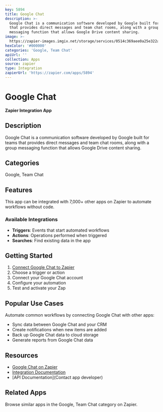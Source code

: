 ```yaml
---
key: 5894
title: Google Chat
description: >-
  Google Chat is a communication software developed by Google built for teams
  that provides direct messages and team chat rooms, along with a group
  messaging function that allows Google Drive content sharing.
image: >-
  https://zapier-images.imgix.net/storage/services/0514c369aee0a25e322a9301b4ef8102.png?auto=format%2Ccompress&ixlib=python-3.0.0&q=50
hexColor: '#000000'
categories: 'Google, Team Chat'
apiUrl: ''
collection: Apps
source: zapier
type: Integration
zapierUrl: 'https://zapier.com/apps/5894'
---
```

# Google Chat

**Zapier Integration App**

## Description

Google Chat is a communication software developed by Google built for teams that provides direct messages and team chat rooms, along with a group messaging function that allows Google Drive content sharing.

## Categories

Google, Team Chat

## Features

This app can be integrated with 7,000+ other apps on Zapier to automate workflows without code.

### Available Integrations

- **Triggers**: Events that start automated workflows
- **Actions**: Operations performed when triggered
- **Searches**: Find existing data in the app

## Getting Started

1. [Connect Google Chat to Zapier](https://zapier.com/apps/5894)
2. Choose a trigger or action
3. Connect your Google Chat account
4. Configure your automation
5. Test and activate your Zap

## Popular Use Cases

Automate common workflows by connecting Google Chat with other apps:

- Sync data between Google Chat and your CRM
- Create notifications when new items are added
- Back up Google Chat data to cloud storage
- Generate reports from Google Chat data

## Resources

- [Google Chat on Zapier](https://zapier.com/apps/5894)
- [Integration Documentation](https://zapier.com/apps/5894/integrations)
- [API Documentation](Contact app developer)

## Related Apps

Browse similar apps in the Google, Team Chat category on Zapier.
